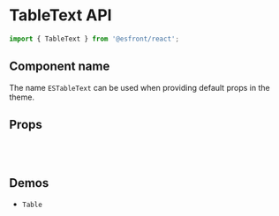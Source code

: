 
<Meta title="Components API/TableText" />

# TableText API

```js
import { TableText } from '@esfront/react';
```

## Component name

The name `ESTableText` can be used when providing default props in the theme.

## Props

<TableInterface name="TableTextProps" variant="props" />

<br />

<TableInterface name="TableTextClasses" variant="css" />

<br />

## Demos

<ul>
  <li>
    <LinkTo kind="components-table" story="demo">
      <code>Table</code>
    </LinkTo>
  </li>
</ul>
